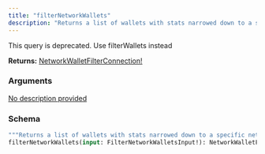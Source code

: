 ```yaml
---
title: "filterNetworkWallets"
description: "Returns a list of wallets with stats narrowed down to a specific network."
---
```


<Warning>
  This query is deprecated. Use filterWallets instead
</Warning>

**Returns:** [NetworkWalletFilterConnection!](/api-reference/types/networkwalletfilterconnection)

### Arguments

<a href="/api-reference/types/filternetworkwalletsinput">
  <ResponseField name="input" type="FilterNetworkWalletsInput!" required>
    No description provided
  </ResponseField>
</a>

### Schema


```graphql 
"""Returns a list of wallets with stats narrowed down to a specific network."""
filterNetworkWallets(input: FilterNetworkWalletsInput!): NetworkWalletFilterConnection! @deprecated(reason: "Use filterWallets instead")
```
